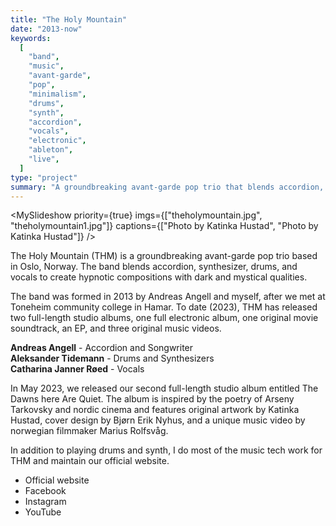 ```yaml
---
title: "The Holy Mountain"
date: "2013-now"
keywords:
  [
    "band",
    "music",
    "avant-garde",
    "pop",
    "minimalism",
    "drums",
    "synth",
    "accordion",
    "vocals",
    "electronic",
    "ableton",
    "live",
  ]
type: "project"
summary: "A groundbreaking avant-garde pop trio that blends accordion, synthesizer, drums, and vocals."
---
```


<MySlideshow
  priority={true}
  imgs={["theholymountain.jpg", "theholymountain1.jpg"]}
  captions={["Photo by Katinka Hustad", "Photo by Katinka Hustad"]}
/>

The Holy Mountain (THM) is a groundbreaking avant-garde pop trio based in Oslo, Norway. The band blends accordion, synthesizer, drums, and vocals to create hypnotic compositions with dark and mystical qualities.

The band was formed in 2013 by Andreas Angell and myself, after we met at Toneheim community college in Hamar. To date (2023), THM has released two full-length studio albums, one full electronic album, one original movie soundtrack, an EP, and three original music videos.

**Andreas Angell** - Accordion and Songwriter <br />
**Aleksander Tidemann** - Drums and Synthesizers <br />
**Catharina Janner Røed** - Vocals

In May 2023, we released our second full-length studio album entitled The Dawns here Are Quiet. The album is inspired by the poetry of Arseny Tarkovsky and nordic cinema and features original artwork by Katinka Hustad, cover design by Bjørn Erik Nyhus, and a unique music video by norwegian filmmaker Marius Rolfsvåg.

<MySpotifyPlayer embedUrl="https://open.spotify.com/embed/artist/04GXo6z6x1KLMG9weDPayK?utm_source=generator&theme=0" />

In addition to playing drums and synth, I do most of the music tech work for THM and maintain our official website.

- <MyLink href="https://www.theholymountain.net/">Official website</MyLink>
- <MyLink href="https://www.facebook.com/theholymountaintrio">Facebook</MyLink>
- <MyLink href="https://www.instagram.com/theholymountaintrio/">
    Instagram
  </MyLink>
- <MyLink href="https://youtube.com/@theholymountain8619">YouTube</MyLink>
